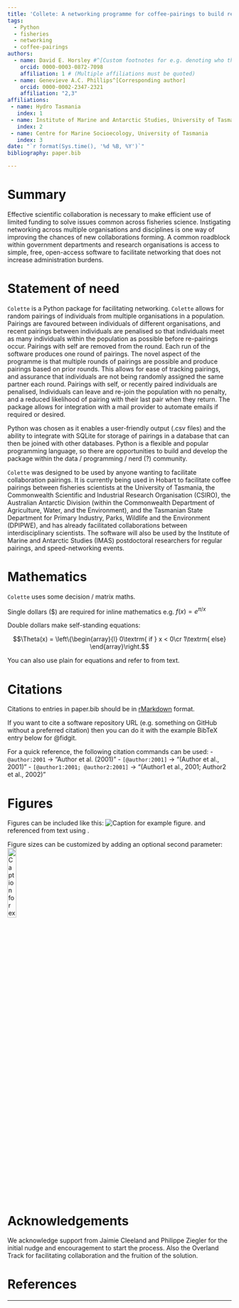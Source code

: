 ---
title: 'Collete: A networking programme for coffee-pairings to build research connections'
tags:
  - Python
  - fisheries
  - networking
  - coffee-pairings
authors:
  - name: David E. Horsley #^[Custom footnotes for e.g. denoting who the corresponding author is can be included like this.]
    orcid: 0000-0003-0872-7098
    affiliation: 1 # (Multiple affiliations must be quoted)
  - name: Genevieve A.C. Phillips^[Corresponding author]
    orcid: 0000-0002-2347-2321
    affiliation: "2,3"
affiliations:
 - name: Hydro Tasmania
   index: 1
 - name: Institute of Marine and Antarctic Studies, University of Tasmania
   index: 2
 - name: Centre for Marine Socioecology, University of Tasmania
   index: 3
date: "`r format(Sys.time(), '%d %B, %Y')`"
bibliography: paper.bib

---

# Summary

Effective scientific collaboration is necessary to make efficient use of limited funding to solve issues common across fisheries science. Instigating networking across multiple organisations and disciplines is one way of improving the chances of new collaborations forming. A common roadblock within government departments and research organisations is access to simple, free, open-access software to facilitate networking that does not increase administration burdens. 

# Statement of need

`Colette` is a Python package for facilitating networking. `Colette` allows for random pairings of individuals from multiple organisations in a population. Pairings are favoured between individuals of different organisations, and recent pairings between individuals are penalised so that individuals meet as many individuals within the population as possible before re-pairings occur. Pairings with self are removed from the round. Each run of the software produces one round of pairings. The novel aspect of the programme is that multiple rounds of pairings are possible and produce pairings based on prior rounds. This allows for ease of tracking pairings, and assurance that individuals are not being randomly assigned the same partner each round. Pairings with self, or recently paired individuals are penalised, Individuals can leave and re-join the population with no penalty, and a reduced likelihood of pairing with their last pair when they return. The package allows for integration with a mail provider to automate emails if required or desired.

Python was chosen as it enables a user-friendly output (.csv files) and the ability to integrate with SQLite for storage of pairings in a database that can then be joined with other databases. Python is a flexible and popular programming language, so there are opportunities to build and develop the package within the data / programming / nerd (?) community.

`Colette` was designed to be used by anyone wanting to facilitate collaboration pairings. It is currently being used in Hobart to facilitate coffee pairings between fisheries scientists at the University of Tasmania, the Commonwealth Scientific and Industrial Research Organisation (CSIRO), the Australian Antarctic Division (within the Commonwealth Department of Agriculture, Water, and the Environment), and the Tasmanian State Department for Primary Industry, Parks, Wildlife and the Environment (DPIPWE), and has already facilitated collaborations between interdisciplinary scientists. The software will also be used by the Institute of Marine and Antarctic Studies (IMAS) postdoctoral researchers for regular pairings, and speed-networking events.

# Mathematics

`Colette` uses some decision / matrix maths.

Single dollars ($) are required for inline mathematics e.g. $f(x) = e^{\pi/x}$

Double dollars make self-standing equations:

$$\Theta(x) = \left\{\begin{array}{l}
0\textrm{ if } x < 0\cr
1\textrm{ else}
\end{array}\right.$$

You can also use plain \LaTeX for equations
\begin{equation}\label{eq:fourier}
\hat f(\omega) = \int_{-\infty}^{\infty} f(x) e^{i\omega x} dx
\end{equation}
and refer to \autoref{eq:fourier} from text.

# Citations

Citations to entries in paper.bib should be in
[rMarkdown](http://rmarkdown.rstudio.com/authoring_bibliographies_and_citations.html)
format.

If you want to cite a software repository URL (e.g. something on GitHub without a preferred
citation) then you can do it with the example BibTeX entry below for @fidgit.

For a quick reference, the following citation commands can be used:
- `@author:2001`  ->  "Author et al. (2001)"
- `[@author:2001]` -> "(Author et al., 2001)"
- `[@author1:2001; @author2:2001]` -> "(Author1 et al., 2001; Author2 et al., 2002)"

# Figures

Figures can be included like this:
![Caption for example figure.\label{fig:example}](figure.png)
and referenced from text using \autoref{fig:example}.

Figure sizes can be customized by adding an optional second parameter:
![Caption for example figure.](figure.png){ width=20% }

# Acknowledgements

We acknowledge support from Jaimie Cleeland and Philippe Ziegler for the initial nudge and encouragement to start the process. Also the Overland Track for facilitating collaboration and the fruition of the solution.

# References

---